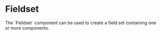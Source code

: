 
# Fieldset

<div className="intro">
  The `Fieldset` component can be used to create a field set containing one or
  more <FieldLink/> components.
</div>

<Example
  Component={Fieldset}
  code={FieldsetSrc}
  caption="Fieldset"
  expand
/>
